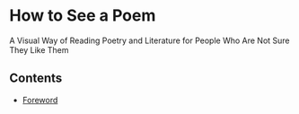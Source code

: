 
=How to See a Poem=

A Visual Way of Reading{{break}}
Poetry and Literature{{break}}
for People Who Are Not Sure They Like Them

==Contents==

* [https://github.com/csirmaz/How_To_See_A_Poem/blob/master/book/01_Intro.wiki Foreword]

